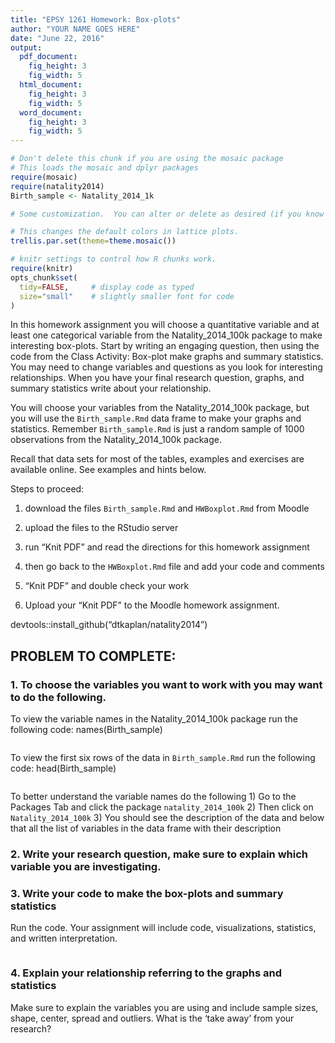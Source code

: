 ---
title: "EPSY 1261 Homework: Box-plots"
author: "YOUR NAME GOES HERE"
date: "June 22, 2016"
output:
  pdf_document:
    fig_height: 3
    fig_width: 5
  html_document:
    fig_height: 3
    fig_width: 5
  word_document:
    fig_height: 3
    fig_width: 5
---


```{r include=FALSE}
# Don't delete this chunk if you are using the mosaic package
# This loads the mosaic and dplyr packages
require(mosaic)
require(natality2014)
Birth_sample <- Natality_2014_1k

```

```{r include=FALSE}
# Some customization.  You can alter or delete as desired (if you know what you are doing).

# This changes the default colors in lattice plots.
trellis.par.set(theme=theme.mosaic())  

# knitr settings to control how R chunks work.
require(knitr)
opts_chunk$set(
  tidy=FALSE,     # display code as typed
  size="small"    # slightly smaller font for code
)
```

In this homework assignment you will choose a quantitative variable and at least one categorical variable from the Natality_2014_100k package to make interesting box-plots. Start by writing an engaging question, then using the code from the Class Activity: Box-plot make graphs and summary statistics. You may need to change variables and questions as you look for interesting relationships. When you have your final research question, graphs, and summary statistics write about your relationship. 

You will choose your variables from the Natality_2014_100k package, but you will use the `Birth_sample.Rmd` data frame to make your graphs and statistics. Remember `Birth_sample.Rmd` is just a random sample of 1000 observations from the Natality_2014_100k package.

Recall that data sets for most of the tables, examples and exercises are available online.  See examples and hints below. 

Steps to proceed:

1) download the files `Birth_sample.Rmd` and `HWBoxplot.Rmd` from Moodle

2) upload the files to the RStudio server

3) run "Knit PDF" and read the directions for this homework assignment

4) then go back to the `HWBoxplot.Rmd` file and add your code and comments

5) "Knit PDF" and double check your work

6) Upload your "Knit PDF" to the Moodle homework assignment.

devtools::install_github("dtkaplan/natality2014")

## PROBLEM TO COMPLETE:

### 1. To choose the variables you want to work with you may want to do the following.

To view the variable names in the Natality_2014_100k package run the following code: names(Birth_sample)

```{r,fig.height=3.2}

```
To view the first six rows of the data in `Birth_sample.Rmd` run the following code: head(Birth_sample)

```{r,fig.height=3.2}

```
To better understand the variable names do the following
1) Go to the Packages Tab and click the package `natality_2014_100k`
2) Then click on `Natality_2014_100k`
3) You should see the description of the data and below that all the list of variables in the data frame with their description


### 2. Write your research question, make sure to explain which variable you are investigating.



### 3. Write your code to make the box-plots and summary statistics 
Run the code. Your assignment will include code, visualizations, statistics, and written interpretation.
```{r, fig.height=3.2}


```


### 4. Explain your relationship referring to the graphs and statistics
Make sure to explain the variables you are using and include sample sizes, shape, center, spread and outliers. What is the 'take away' from your research?